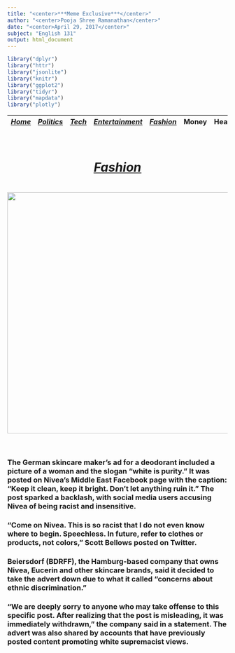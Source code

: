 ```yaml
---
title: "<center>***Meme Exclusive***</center>"
author: "<center>Pooja Shree Ramanathan</center>"
date: "<center>April 29, 2017</center>"
subject: "English 131"
output: html_document
---
```




```r
library("dplyr")
library("httr")
library("jsonlite")
library("knitr")
library("ggplot2")
library("tidyr")
library("mapdata")
library("plotly")
```

 |[*Home*](pooja.html) | [*Politics*](other/politics.html) | [*Tech*](other/tech.html) | [*Entertainment*](other/enter.html)| [*Fashion*](other/fashion.html) | Money | Health | Travel | Sports | U.S. | World |  |
 |-------|------------|--------|----------------|-----------|----|----|-----|----|-----|-----|
 
<center><h1> <u><u><br>***<u>Fashion</u>***</u></u> <h1>

[<img src="other/fashion.png" style="width: 550px;">](http://money.cnn.com/2017/04/05/news/companies/nivea-white-is-purity-racist-ad/index.html?iid=surge-stack-dom) <br><br></center> 

### The German skincare maker's ad for a deodorant included a picture of a woman and the slogan "white is purity." It was posted on Nivea's Middle East Facebook page with the caption: "Keep it clean, keep it bright. Don't let anything ruin it." The post sparked a backlash, with social media users accusing Nivea of being racist and insensitive.

### "Come on Nivea. This is so racist that I do not even know where to begin. Speechless. In future, refer to clothes or products, not colors," Scott Bellows posted on Twitter.

### Beiersdorf (BDRFF), the Hamburg-based company that owns Nivea, Eucerin and other skincare brands, said it decided to take the advert down due to what it called "concerns about ethnic discrimination."

### "We are deeply sorry to anyone who may take offense to this specific post. After realizing that the post is misleading, it was immediately withdrawn," the company said in a statement. The advert was also shared by accounts that have previously posted content promoting white supremacist views.